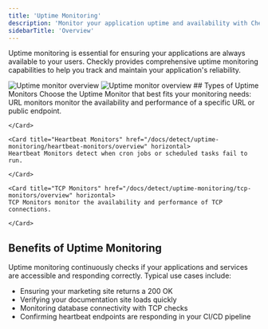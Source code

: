 ```yaml
---
title: 'Uptime Monitoring'
description: 'Monitor your application uptime and availability with Checkly'
sidebarTitle: 'Overview'
---
```


Uptime monitoring is essential for ensuring your applications are always available to your users. Checkly provides comprehensive uptime monitoring capabilities to help you track and maintain your application's reliability.

<Frame>
<img 
  className="block dark:hidden" 
  src="/images/next/uptime-monitor-overview-light.png" 
  alt="Uptime monitor overview" 
/>
<img 
  className="hidden dark:block" 
  src="/images/next/uptime-monitor-overview-dark.png" 
  alt="Uptime monitor overview" 
/>
</Frame>
## Types of Uptime Monitors
Choose the Uptime Monitor that best fits your monitoring needs:
<CardGroup cols={1}>
    <Card title="URL Monitors" href="/docs/detect/uptime-monitoring/url-monitors/overview" horizontal>
    URL monitors monitor the availability and performance of a specific URL or public endpoint.

    </Card>

    <Card title="Heartbeat Monitors" href="/docs/detect/uptime-monitoring/heartbeat-monitors/overview" horizontal>
    Heartbeat Monitors detect when cron jobs or scheduled tasks fail to run.

    </Card>

    <Card title="TCP Monitors" href="/docs/detect/uptime-monitoring/tcp-monitors/overview" horizontal>
    TCP Monitors monitor the availability and performance of TCP connections.

    </Card>
</CardGroup>

## Benefits of Uptime Monitoring
Uptime monitoring continuously checks if your applications and services are accessible and responding correctly. Typical use cases include:

- Ensuring your marketing site returns a 200 OK
- Verifying your documentation site loads quickly
- Monitoring database connectivity with TCP checks
- Confirming heartbeat endpoints are responding in your CI/CD pipeline

